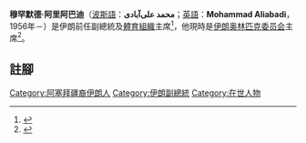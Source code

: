 {{Infobox officeholder
|name               = 穆罕默德·阿里阿巴迪 <br /> محمد علی‌آبادی
|image              = Mohammad Aliabadi.jpg
|imagesize          = 
|alt                = 
|caption            =  2013年的穆罕默德·阿里阿巴迪
|office             = [[伊朗體育組織|伊朗體育組織]]主席
|president          = [[馬哈茂德·艾哈邁迪內賈德|馬哈茂德·艾哈邁迪內賈德]]
|term_start         = 2005年
|term_end           = 2009年8月25日
|predecessor        = [[穆赫辛·邁赫拉利扎德|穆赫辛·邁赫拉利扎德]]
|successor          = [[阿里·賽義德盧|阿里·賽義德盧]]
|birth_date         = 1956年
|birth_place        = [[伊朗|伊朗]][[阿拉克|阿拉克]]
|spouse             = 
|children           = 4名
|residence          = 
|alma_mater         = [[KN圖什理工大學|KN圖什理工大學]]<ref>{{cite web | url=http://www.bultannews.com/fa/news/50044/%D9%85%D8%AD%D9%85%D8%AF-%D8%B9%D9%84%DB%8C-%D8%A2%D8%A8%D8%A7%D8%AF%DB%8C-%DA%A9%DB%8C%D8%B3%D8%AA%D8%9F | title=محمد علی آبادی کیست؟ | publisher=Bultan News | accessdate=June 27, 2011 | language=fa | deadurl=yes | archiveurl=https://web.archive.org/web/20110712141059/http://www.bultannews.com/fa/news/50044/%D9%85%D8%AD%D9%85%D8%AF-%D8%B9%D9%84%DB%8C-%D8%A2%D8%A8%D8%A7%D8%AF%DB%8C-%DA%A9%DB%8C%D8%B3%D8%AA%D8%9F | archivedate=2011年7月12日 }}</ref>
|religion           = [[什葉派|什葉派]]
|signature          = 
|signature_alt      = 
|website            =
}}

'''穆罕默德·阿里阿巴迪'''（[[波斯語|波斯語]]：'''محمد علی‌آبادی'''；[[英語|英語]]：'''Mohammad Aliabadi'''，1956年－）是伊朗前任副總統及[[伊朗體育組織|體育組織]]主席<ref>{{cite web | url=http://www.bloomberg.com/news/2011-06-03/iran-names-mohammad-aliabadi-acting-oil-minister-press-tv-says.html | title=Iran Names Mohammad Aliabadi Acting Oil Minister, Press TV Says | publisher=Bloomberg | date=03-06-2011 | accessdate=June 27, 2011 | author=Ayesha Daya | language = en}}</ref>，他現時是[[伊朗奥林匹克委员会|伊朗奥林匹克委员会]]主席<ref>{{cite web | url=http://www.telegraph.co.uk/sport/othersports/olympics/8353354/London-2012-Olympics-Irans-national-committee-threaten-to-boycott-Games-over-racist-logo.html | title=London 2012 Olympics: Iran's national committee threaten to boycott Games over 'racist’ logo | publisher=Telegraph | date=2011-02-28 | accessdate=June 27, 2011 | author=Jacquelin Magnay | language = en}}</ref>。

== 註腳 ==
<div class="references-small">
<references></references>
</div>

{{DEFAULTSORT:Aliabadi, Mohammad}}
[[Category:阿塞拜疆裔伊朗人|Category:阿塞拜疆裔伊朗人]]
[[Category:伊朗副總統|Category:伊朗副總統]]
[[Category:在世人物|Category:在世人物]]